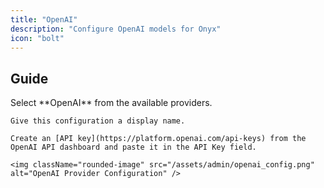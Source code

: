 ```yaml
---
title: "OpenAI"
description: "Configure OpenAI models for Onyx"
icon: "bolt"
---
```



## Guide

<Steps>
  <NavigateToAiModels />

  <Step title="Configure OpenAI">
    Select **OpenAI** from the available providers.

    Give this configuration a display name.

    Create an [API key](https://platform.openai.com/api-keys) from the OpenAI API dashboard and paste it in the API Key field.

    <img className="rounded-image" src="/assets/admin/openai_config.png" alt="OpenAI Provider Configuration" />
  </Step>

  <StandardAiModelConfigs />
</Steps>
